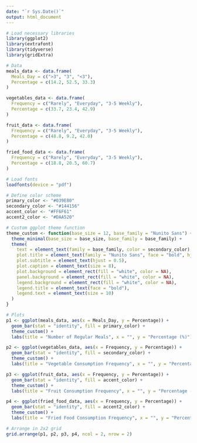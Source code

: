```yaml
---
date: "`r Sys.Date()`"
output: html_document
---
```


```r
# Load necessary libraries
library(ggplot2)
library(extrafont)
library(tidyverse)
library(gridExtra)

# Data
meals_data <- data.frame(
  Meals_Day = c(">3", "3", "<3"),
  Percentage = c(14.2, 52.5, 33.3)
)

vegetables_data <- data.frame(
  Frequency = c("Rarely", "Everyday", "3-5 Weekly"),
  Percentage = c(33.7, 23.4, 42.9)
)

fruit_data <- data.frame(
  Frequency = c("Rarely", "Everyday", "3-5 Weekly"),
  Percentage = c(48.8, 9.2, 42.0)
)

fried_food_data <- data.frame(
  Frequency = c("Rarely", "Everyday", "3-5 Weekly"),
  Percentage = c(18.8, 20.5, 60.7)
)

# Load fonts
loadfonts(device = "pdf")

# Define color scheme
primary_color <- "#039E80"
secondary_color <- "#144156"
accent_color <- "#FF6F61"
accent2_color <- "#DAA520"

# Custom ggplot theme function
theme_custom <- function(base_size = 12, base_family = "Nunito Sans") {
  theme_minimal(base_size = base_size, base_family = base_family) +
  theme(
    text = element_text(family = base_family, color = secondary_color),
    plot.title = element_text(family = "Nunito Sans", face = "bold", hjust = 0.5, color = secondary_color),
    plot.subtitle = element_text(hjust = 0.5),
    plot.caption = element_text(size = 8),
    plot.background = element_rect(fill = "white", color = NA),
    panel.background = element_rect(fill = "white", color = NA),
    legend.background = element_rect(fill = "white", color = NA),
    legend.title = element_text(face = "bold"),
    legend.text = element_text(size = 10)
  )
}

# Plots
p1 <- ggplot(meals_data, aes(x = Meals_Day, y = Percentage)) +
  geom_bar(stat = "identity", fill = primary_color) +
  theme_custom() +
  labs(title = "Number of Regular Meals", x = "", y = "Percentage (%)")

p2 <- ggplot(vegetables_data, aes(x = Frequency, y = Percentage)) +
  geom_bar(stat = "identity", fill = secondary_color) +
  theme_custom() +
  labs(title = "Vegetable Consumption Frequency", x = "", y = "Percentage (%)")

p3 <- ggplot(fruit_data, aes(x = Frequency, y = Percentage)) +
  geom_bar(stat = "identity", fill = accent_color) +
  theme_custom() +
  labs(title = "Fruit Consumption Frequency", x = "", y = "Percentage (%)")

p4 <- ggplot(fried_food_data, aes(x = Frequency, y = Percentage)) +
  geom_bar(stat = "identity", fill = accent2_color) +
  theme_custom() +
  labs(title = "Fried Food Consumption Frequency", x = "", y = "Percentage (%)")

# Arrange in 2x2 grid
grid.arrange(p1, p2, p3, p4, ncol = 2, nrow = 2)
```
